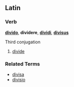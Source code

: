 ==Latin==
===Verb===
'''[[divido]]''', '''dividere''', '''[[dividi]]''', '''[[divisus]]'''

Third conjugation

# [[divide]]

===Related Terms===
*[[divisa]]
*[[divisio]]